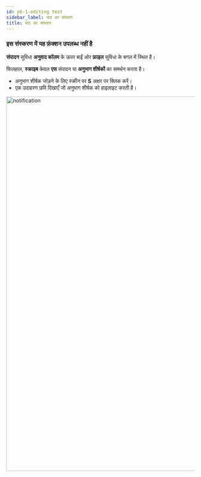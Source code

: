 ```yaml
---
id: p6-1-editing text
sidebar_label: पाठ का संपादन
title: पाठ का संपादन
---
```

<h3> इस संस्करण में यह फ़ंक्शन उपलब्ध नहीं है</h3>

**संपादन** सुविधा **अनुवाद कॉलम** के ऊपर बाईं ओर **फ़ाइल** सुविधा के बगल में स्थित है।

फिलहाल, **स्क्राइब** केवल **एस** संपादन या **अनुभाग शीर्षकों** का समर्थन करता है।

- अनुभाग शीर्षक जोड़ने के लिए स्क्रीन पर **S** अक्षर पर क्लिक करें।
- एक उदाहरण छवि दिखाएँ जो अनुभाग शीर्षक को हाइलाइट करती है।

<img src="/assets/edit.png"  width="1000px" alt="notification"/>